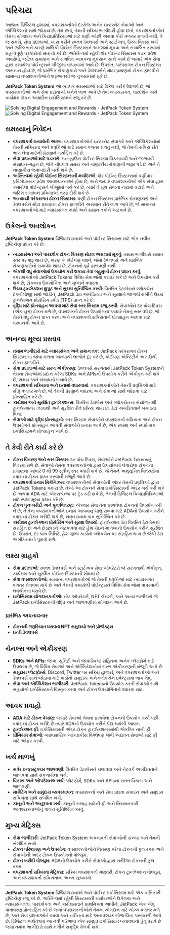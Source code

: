 
# પરિચય

આજના ડિજિટલ દ્રશ્યમાં, વપરાશકર્તાઓ દરરોજ અનેક ઇન્ટરનેટ સેવાઓ અને એપ્લિકેશનો સાથે જોડાય છે. તેમ છતાં, તેમની સક્રિય ભાગીદારી હોવા છતાં, વપરાશકર્તાઓને તેમના યોગદાન અને ક્રિયાપ્રતિક્રિયાઓ માટે ઘણી ઓછી અથવા કોઈ વળતર મળતી નથી. તે જ સમયે, સેવા પ્રદાતાઓ, ખાસ કરીને સ્વતંત્ર ડેવલપર્સ અને સ્ટાર્ટઅપ, ઉચ્ચ વિકાસ ખર્ચ અને જટિલતાને કારણે માલિકી પોઈન્ટ સિસ્ટમ્સને અમલમાં મૂકવા અને સંચાલિત કરવામાં મહત્વપૂર્ણ પડકારોનો સામનો કરે છે. અસ્તિત્વમાં રહેલી શેર પોઈન્ટ સિસ્ટમ્સ કડક પ્રવેશ અવરોધો, જટિલ સમાધાન અને સંભવિત આવકના નુકસાન સાથે આવે છે જ્યારે એક સેવા દ્વારા કમાયેલા પોઈન્ટ્સને બીજીમાં વાપરવામાં આવે છે. ઉપરાંત, પરંપરાગત ટોકન સિસ્ટમ્સ અસમાન હોય છે, જે પ્રારંભિક રોકાણકારો અને ડેવલપર્સને મોટા પ્રમાણમાં ટોકન ફાળવીને સામાન્ય વપરાશકર્તાઓને શરૂઆતથી જ નુકસાનમાં મૂકે છે.

**JetPack Token System** આ વ્યાપક સમસ્યાઓ માટે ઉકેલ તરીકે ઉદભવે છે, જે વપરાશકર્તાઓ અને સેવા પ્રદાતાઓ બંનેને લાભ આપે છે તેવા ન્યાયસંગત, પારદર્શક અને કાર્યક્ષમ ટોકન આધારિત ઇકોસિસ્ટમને રજૂ કરે છે.

<Image src="/images/en/intro.svg" alt="Solving Digital Engagement and Rewards - JetPack Token System" width={700} height={534} className="dark:hidden"/>
<Image src="/images/en/intro-dark.svg" alt="Solving Digital Engagement and Rewards - JetPack Token System" width={700} height={534} className="hidden dark:block"/>

## સમસ્યાનું નિવેદન

- **વપરાશકર્તા ઇનામોની અછત**: વપરાશકર્તાઓને ઇન્ટરનેટ સેવાઓ અને એપ્લિકેશનોમાં તેમની સક્રિયતા અને પ્રવૃત્તિઓ માટે સમાન વળતર મળતું નથી, જે તેમની સક્રિય રીતે ભાગ લેવા માટેની પ્રેરણાને મર્યાદિત કરે છે.
- **સેવા પ્રદાતાઓ માટે પડકારો**: ઇન-હાઉસ પોઈન્ટ સિસ્ટમ વિકસાવવી અને જાળવવી સંસાધન-ગહન છે, જેને નોંધપાત્ર સમય અને નાણાકીય રોકાણની જરૂર પડે છે અને તે નાણાકીય જવાબદારી બની શકે છે.
- **અસ્તિત્વમાં રહેલી પોઈન્ટ સિસ્ટમ્સની મર્યાદાઓ**: શેર પોઈન્ટ સિસ્ટમ્સમાં ઘણીવાર પ્રતિબંધાત્મક પ્રવેશ આવશ્યકતાઓ હોય છે, અને જ્યારે વપરાશકર્તાઓ એક સેવા દ્વારા કમાયેલા પોઈન્ટ્સને બીજીમાં ખર્ચ કરે છે, ત્યારે તે મૂળ સેવાના નફામાં ઘટાડો અને જટિલ સમાધાન પ્રક્રિયાઓ તરફ દોરી શકે છે.
- **અન્યાયી પરંપરાગત ટોકન સિસ્ટમ્સ**: ઘણી ટોકન સિસ્ટમ્સ પ્રારંભિક રોકાણકારો અને ડેવલપર્સને મોટા પ્રમાણમાં ટોકન ફાળવીને અસમાન રીતે લાભ આપે છે, જે સામાન્ય વપરાશકર્તાઓ માટે ન્યાયસંગત સ્પર્ધા અને સમાન તકોને અટકાવે છે.

## ઉકેલનો અવલોકન

**JetPack Token System** ડિજિટલ ઇનામો અને પોઈન્ટ સિસ્ટમ્સ માટે એક નવીન દ્રષ્ટિકોણ પ્રદાન કરે છે:

- **ન્યાયસંગત અને પારદર્શક ટોકન વિતરણ મોડલ અમલમાં મૂકવું**: તમામ ભાગીદારો સમાન સ્તર પર શરૂ થાય છે, કારણ કે કોઈપણ પક્ષને, જેમાં ડેવલપર્સ અને પ્રારંભિક રોકાણકારોનો સમાવેશ થાય છે, ટોકનનો પૂર્વ ફાળવણી નથી.
- **એકથી વધુ સેવાઓમાં ઉપયોગ કરી શકાય તેવા બહુમુખી ટોકન પ્રદાન કરવું**: વપરાશકર્તાઓ JetPack Tokens વિવિધ સેવાઓમાં કમાઈ શકે છે અને ઉપયોગ કરી શકે છે, ટોકનના ઉપયોગિતા અને મૂલ્યને વધારતા.
- **ઉચ્ચ ટ્રાન્ઝેક્શન થ્રુપુટ અને સુરક્ષા સુનિશ્ચિત કરવી**: વિતરિત ડેટાબેસને બ્લોકચેન ટેક્નોલોજી સાથે જોડીને, JetPack ડેટા અખંડિતતા અને સુરક્ષાને જાળવી રાખીને ઉચ્ચ ટ્રાન્ઝેક્શન પ્રોસેસિંગ સ્પીડ (TPS) પ્રાપ્ત કરે છે.
- **વૃદ્ધિ માટે પ્રોત્સાહન આપવા માટે સેવા સ્તર સિસ્ટમ રજૂ કરવી**: સેવાઓને દર પાંચ દિવસ (એક યુગ) ટોકન મળે છે, વપરાશકર્તા ટોકન ઉપયોગના આધારે તેમનું સ્તર વધે છે, જે તેમને વધુ ટોકન પ્રાપ્ત કરવા અને વપરાશકર્તા સક્રિયતાને પ્રોત્સાહન આપવા માટે પરવાનગી આપે છે.

## અનન્ય મૂલ્ય પ્રસ્તાવ

- **તમામ ભાગીદારો માટે ન્યાયસંગત અને સમાન તક**: JetPack પરંપરાગત ટોકન સિસ્ટમ્સમાં જોવા મળતા અન્યાયી લાભોને દૂર કરે છે, કોઈપણ એન્ટિટીને અગાઉથી ટોકન ફાળવીને.
- **સેવા પ્રદાતાઓ માટે સરળ એકીકરણ**: ડેવલપર્સ સરળતાથી JetPack Token Systemને તેમના સેવાઓમાં પ્રદાન કરેલા SDKs અને APIsનો ઉપયોગ કરીને એકીકૃત કરી શકે છે, સમય અને સંસાધનો બચાવે છે.
- **વપરાશકર્તા સક્રિયતા અને ઇનામો વધારવામાં**: વપરાશકર્તાઓને તેમની પ્રવૃત્તિઓ માટે સીધું વળતર મળે છે, જે તેમની પ્રેરણાને વધારવા અને સેવાઓ સાથે જોડાવા માટે પ્રોત્સાહિત કરે છે.
- **કાર્યક્ષમ અને સુરક્ષિત ટ્રાન્ઝેક્શન્સ**: વિતરિત ડેટાબેસ અને બ્લોકચેનના સંયોજનથી ટ્રાન્ઝેક્શન્સ ઝડપથી અને સુરક્ષિત રીતે પ્રક્રિયા થાય છે, ડેટા અખંડિતતાને બગાડ્યા વિના.
- **સેવાઓ માટે વૃદ્ધિ પ્રોત્સાહનો**: સ્તર સિસ્ટમ સેવાઓને વપરાશકર્તા સક્રિયતા અને ટોકન ઉપયોગને પ્રોત્સાહન આપતી સેવાઓને ઇનામ આપે છે, એક સ્વસ્થ અને સ્પર્ધાત્મક ઇકોસિસ્ટમને પ્રોત્સાહન આપે છે.

## તે કેવી રીતે કાર્ય કરે છે

- **ટોકન વિતરણ અને સ્તર સિસ્ટમ**: દર પાંચ દિવસ, સેવાઓને JetPack Tokensનું વિતરણ મળે છે. સેવાઓ તેમના વપરાશકર્તાઓ દ્વારા ઉપયોગમાં લેવાયેલા ટોકનના પ્રમાણના આધારે 0 થી 99 સુધીનું સ્તર વધારી શકે છે, જે તેમને અનુસૂચિત વિતરણોમાં વધારાના ટોકન પ્રાપ્ત કરવાની મંજૂરી આપે છે.
- **વપરાશકર્તા ઇનામ મિકેનિઝમ**: વપરાશકર્તાઓ સેવાઓની અંદર તેમની પ્રવૃત્તિઓ દ્વારા JetPack Tokens કમાય છે. તેઓ આ ટોકનને સેવા ઇકોસિસ્ટમની અંદર ખર્ચ કરી શકે છે અથવા ADA માટે એક્સચેન્જ પર ટ્રેડ કરી શકે છે, તેમની ડિજિટલ ક્રિયાપ્રતિક્રિયાઓ માટે સ્પષ્ટ મૂલ્ય પ્રદાન કરે છે.
- **ટોકન પુનઃખરીદી અને પુનઃવિતરણ**: એકવાર સેવા તેના ફાળવેલા ટોકનનો ઉપયોગ કરી લે છે, તે તેના વપરાશકર્તાઓને ઇનામ આપવાનું ચાલુ રાખવા માટે ADAનો ઉપયોગ કરીને વધારાના ટોકન ખરીદી શકે છે, સતત ઇનામ ચક્ર સુનિશ્ચિત કરે છે.
- **કાર્યક્ષમ ટ્રાન્ઝેક્શન પ્રોસેસિંગ અને સુરક્ષા ઉપાયો**: ટ્રાન્ઝેક્શન ડેટા વિતરિત ડેટાબેસમાં સંગ્રહિત છે અને છેડછાડને અટકાવવા માટે હેશ ચેઇન માળખાનો ઉપયોગ કરીને સુરક્ષિત છે. ઉપરાંત, દર પાંચ મિનિટે, હેશ મૂલ્ય કાર્ડાનો બ્લોકચેન પર સંગ્રહિત થાય છે જેથી ડેટા અખંડિતતાનો પુરાવો મળે.

## લક્ષ્ય ગ્રાહકો

- **સેવા પ્રદાતાઓ**: સ્વતંત્ર ડેવલપર્સ અને સ્ટાર્ટઅપ સેવા ઓપરેટરો જે સરળતાથી એકીકૃત, કાર્યક્ષમ અને સુરક્ષિત પોઈન્ટ સિસ્ટમની શોધમાં છે.
- **સેવા વપરાશકર્તાઓ**: સામાન્ય વપરાશકર્તાઓ જે તેમની પ્રવૃત્તિઓ માટે ન્યાયસંગત વળતર મેળવવા માંગે છે અને તેમની કમાયેલી પોઈન્ટ્સને વિવિધ સેવાઓમાં વાપરવાની લવચીકતા ધરાવે છે.
- **ઇકોસિસ્ટમ યોગદાનકર્તાઓ**: નોડ ઓપરેટર્સ, NFT લેન્ડર્સ, અને અન્ય ભાગીદારો જે JetPack ઇકોસિસ્ટમની વૃદ્ધિ અને જાળવણીમાં યોગદાન આપે છે.

### પ્રારંભિક અપનાવનાર

- **ટોકનની જરૂરિયાત ધરાવતા NFT સમુદાયો અને પ્રોજેક્ટ્સ**
- **ઇન્ડી ડેવલપર્સ**

## ચેનલ્સ અને એકીકરણ

- **SDKs અને APIs**: જાવા, યુનિટી અને જાવાસ્ક્રિપ્ટ સહિતના અનેક પ્લેટફોર્મ માટે ઉપલબ્ધ છે, જે વિવિધ સેવાઓ અને એપ્લિકેશનોમાં સરળ એકીકરણની મંજૂરી આપે છે.
- **સમુદાય પ્લેટફોર્મ્સ**: Discord, Twitter પર સક્રિય હાજરી, અને વપરાશકર્તાઓ અને ડેવલપર્સ સાથે જોડાવા માટે કાર્ડાનો સમુદાય અને બ્લોકચેન ઇવેન્ટ્સમાં ભાગ લેવું.
- **સેવા અને એપ્લિકેશન ભાગીદારી**: JetPack Tokensનો ઉપયોગ કરતી સેવાઓ સાથે સહયોગો ઇકોસિસ્ટમને વિસ્તૃત કરવા અને ટોકન ઉપયોગિતાને વધારવા માટે.

## આવક પ્રવાહો

- **ADA માટે ટોકન વેચાણ**: જ્યારે સેવાઓ તેમના ફાળવેલા ટોકનનો ઉપયોગ કર્યા પછી વધારાના ટોકન ખરીદે છે ત્યારે ADAનો ઉપયોગ કરીને પેદા થયેલી આવક.
- **ટ્રાન્ઝેક્શન ફી**: ઇકોસિસ્ટમની અંદર ટોકન ટ્રાન્ઝેક્શન્સમાંથી એકત્રિત નાની ફી.
- **પ્રીમિયમ સેવાઓ**: વ્યાવસાયિક આંકડાકીય વિશ્લેષણ જેવી અદ્યતન સેવાઓ માટે ફી માટે ઓફર કરવી.

## ખર્ચ માળખું

- **સર્વર ઇન્ફ્રાસ્ટ્રક્ચર જાળવણી**: વિતરિત ડેટાબેસને ચલાવવા અને નેટવર્ક અખંડિતતાને જાળવવા સાથે સંકળાયેલા ખર્ચ.
- **વિકાસ અને ઓપરેશનલ ખર્ચ**: પ્લેટફોર્મ, SDKs અને APIsના સતત વિકાસ અને જાળવણી.
- **માર્કેટિંગ અને સમુદાય વ્યવસ્થાપન**: વપરાશકર્તા અને સેવા પ્રદાતા સંપાદન અને સમુદાય સક્રિયતા સાથે સંબંધિત ખર્ચ.
- **કાનૂની અને અનુરૂપતા ખર્ચ**: કાનૂની સલાહ માટેની ફી અને નિયમનકારી આવશ્યકતાઓનું પાલન સુનિશ્ચિત કરવું.

## મુખ્ય મેટ્રિક્સ

- **સેવા ભાગીદારી**: JetPack Token System અપનાવતી સેવાઓની સંખ્યા અને તેમની સંબંધિત સ્તરો.
- **ટોકન પરિભ્રમણ અને ઉપયોગ**: વપરાશકર્તાઓને વિતરણ કરેલા ટોકનની કુલ રકમ અને સેવાઓની અંદર ટોકન ઉપયોગનો વોલ્યુમ.
- **ટોકન ખરીદી વોલ્યુમ**: ADAનો ઉપયોગ કરીને સેવાઓ દ્વારા ખરીદેલા ટોકનની કુલ રકમ.
- **વપરાશકર્તા સક્રિયતા મેટ્રિક્સ**: સક્રિય વપરાશકર્તા ગણતરી, ટોકન ટ્રાન્ઝેક્શન વોલ્યુમ, અને વપરાશકર્તા સક્રિયતાના અન્ય સૂચકાંકો.

---

**JetPack Token System** ડિજિટલ ઇનામો અને પોઈન્ટ ઇકોસિસ્ટમ માટે એક ક્રાંતિકારી દ્રષ્ટિકોણ રજૂ કરે છે. અસ્તિત્વમાં રહેલી સિસ્ટમ્સની મર્યાદાઓને ઉકેલવા અને ન્યાયસંગતતા, પારદર્શકતા અને કાર્યક્ષમતાને પ્રાથમિકતા આપીને, JetPack એક એવું વાતાવરણ પ્રોત્સાહિત કરે છે જ્યાં વપરાશકર્તાઓને તેમના યોગદાન માટે યોગ્ય વળતર મળે છે, અને સેવા પ્રદાતાઓને વધવા અને નવીનતા માટે અનાવશ્યક બોજ વિના પરવાનગી આપે છે. ડિજિટલ અર્થતંત્રમાં આ નવી પરિભાષા એક સમૃદ્ધ ઇકોસિસ્ટમ બનાવવાનો હેતુ ધરાવે છે જ્યાં તમામ ભાગીદારો સાથે મળીને સમૃદ્ધિ મેળવી શકે.
